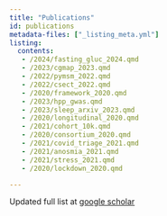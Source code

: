 ```yaml
---
title: "Publications"
id: publications
metadata-files: ["_listing_meta.yml"]
listing:
  contents:
   - /2024/fasting_gluc_2024.qmd
   - /2023/cgmap_2023.qmd 
   - /2022/pymsm_2022.qmd   
   - /2022/csect_2022.qmd
   - /2020/framework_2020.qmd
   - /2023/hpp_gwas.qmd
   - /2023/sleep_arxiv_2023.qmd
   - /2020/longitudinal_2020.qmd
   - /2021/cohort_10k.qmd
   - /2020/consortium_2020.qmd
   - /2021/covid_triage_2021.qmd
   - /2021/anosmia_2021.qmd
   - /2021/stress_2021.qmd
   - /2020/lockdown_2020.qmd

---
```


Updated full list at [google scholar](https://scholar.google.com/citations?user=iFB8x-IAAAAJ&hl=en)